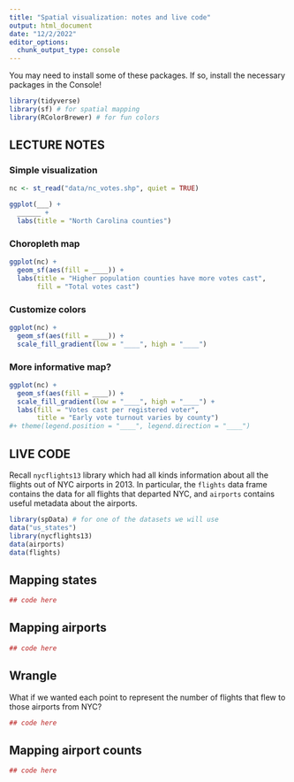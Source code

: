```yaml
---
title: "Spatial visualization: notes and live code"
output: html_document
date: "12/2/2022"
editor_options: 
  chunk_output_type: console
---
```


You may need to install some of these packages. If so, install the necessary packages in the Console!

```r
library(tidyverse)
library(sf) # for spatial mapping
library(RColorBrewer) # for fun colors
```

## LECTURE NOTES

### Simple visualization

```r
nc <- st_read("data/nc_votes.shp", quiet = TRUE)

ggplot(___) + 
  ______ + 
  labs(title = "North Carolina counties")
```

### Choropleth map

```r
ggplot(nc) +
  geom_sf(aes(fill = ____)) + 
  labs(title = "Higher population counties have more votes cast",
       fill = "Total votes cast") 
```

### Customize colors

```r
ggplot(nc) +
  geom_sf(aes(fill = ____)) +
  scale_fill_gradient(low = "____", high = "____")
```


### More informative map?

```r
ggplot(nc) +
  geom_sf(aes(fill = ____)) +
  scale_fill_gradient(low = "____", high = "____") +
  labs(fill = "Votes cast per registered voter", 
       title = "Early vote turnout varies by county") 
#+ theme(legend.position = "____", legend.direction = "____")
```


## LIVE CODE

Recall `nycflights13` library which had all kinds information about all the flights out of NYC airports in 2013. In particular, the `flights` data frame contains the data for all flights that departed NYC, and `airports` contains useful metadata about the airports.

```r
library(spData) # for one of the datasets we will use
data("us_states")
library(nycflights13)
data(airports)
data(flights)
```

## Mapping states

```r
## code here
```

## Mapping airports

```r
## code here
```

## Wrangle

What if we wanted each point to represent the number of flights that flew to those airports from NYC? 

```r
## code here
```

## Mapping airport counts

```r
## code here
```